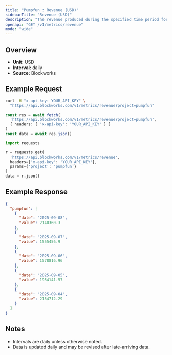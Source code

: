 ```yaml
---
title: "Pumpfun : Revenue (USD)"
sidebarTitle: "Revenue (USD)"
description: "The revenue produced during the specified time period for given project."
openapi: "GET /v1/metrics/revenue"
mode: "wide"
---
```


## Overview

- **Unit:** USD
- **Interval:** daily
- **Source:** Blockworks

## Example Request

<CodeGroup>

```bash cURL
curl -H "x-api-key: YOUR_API_KEY" \
  "https://api.blockworks.com/v1/metrics/revenue?project=pumpfun"
```

```typescript TypeScript
const res = await fetch(
  'https://api.blockworks.com/v1/metrics/revenue?project=pumpfun',
  { headers: { 'x-api-key': 'YOUR_API_KEY' } }
)
const data = await res.json()
```

```python Python
import requests

r = requests.get(
  'https://api.blockworks.com/v1/metrics/revenue',
  headers={'x-api-key': 'YOUR_API_KEY'},
  params={'project': 'pumpfun'}
)
data = r.json()
```

</CodeGroup>

## Example Response

```json
{
  "pumpfun": [
    {
      "date": "2025-09-08",
      "value": 2140360.3
    },
    {
      "date": "2025-09-07",
      "value": 1555456.9
    },
    {
      "date": "2025-09-06",
      "value": 1578816.96
    },
    {
      "date": "2025-09-05",
      "value": 1954141.57
    },
    {
      "date": "2025-09-04",
      "value": 2154712.29
    }
  ]
}
```

## Notes
- Intervals are daily unless otherwise noted.
- Data is updated daily and may be revised after late-arriving data.
